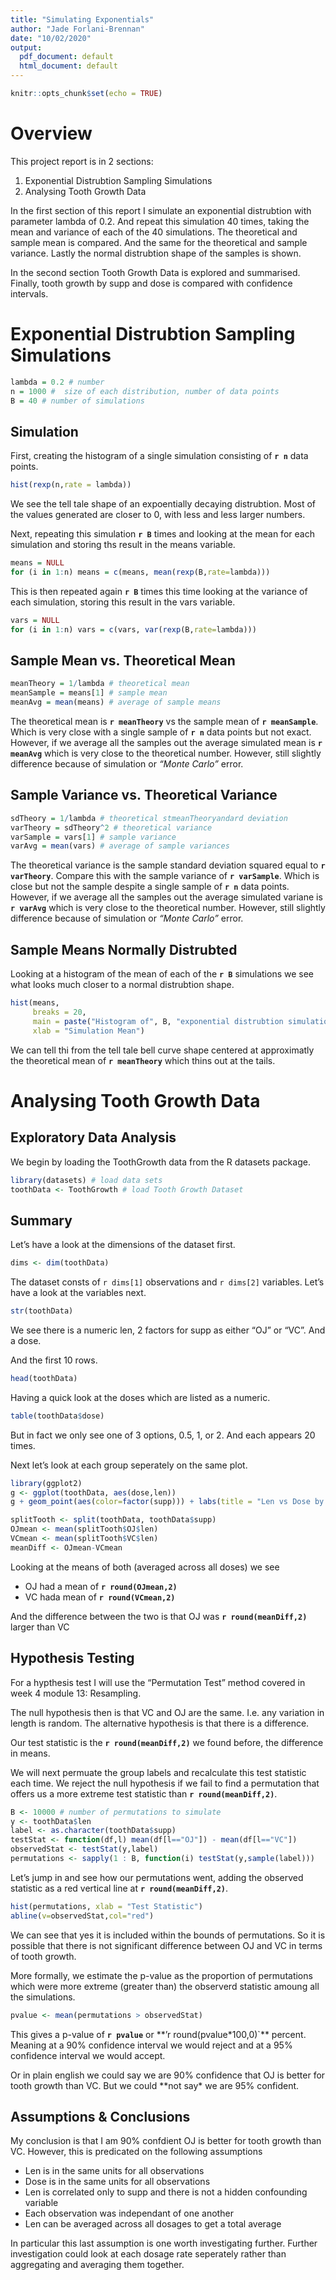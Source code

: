 ---
title: "Simulating Exponentials"
author: "Jade Forlani-Brennan"
date: "10/02/2020"
output:
  pdf_document: default
  html_document: default
---

```{r setup, include=FALSE}
knitr::opts_chunk$set(echo = TRUE)
```

# Overview
This project report is in 2 sections:

1. Exponential Distrubtion Sampling Simulations
2. Analysing Tooth Growth Data

In the first section of this report I simulate an exponential distrubtion with
parameter lambda of 0.2. And repeat this simulation 40 times, taking the mean
and variance of each of the 40 simulations. The theoretical and sample mean is
compared. And the same for the theoretical and sample variance. Lastly the 
normal distrubtion shape of the samples is shown.

In the second section Tooth Growth Data is explored and summarised. Finally, 
tooth growth by supp and dose is compared with confidence intervals.

# Exponential Distrubtion Sampling Simulations

```{r expConstants}
lambda = 0.2 # number
n = 1000 #  size of each distribution, number of data points
B = 40 # number of simulations
```

## Simulation

First, creating the histogram of a single simulation consisting of **`r n`**
data points.
```{r expSimulation}
hist(rexp(n,rate = lambda))
```

We see the tell tale shape of an expoentially decaying distrubtion.
Most of the values generated are closer to 0, with less and less larger numbers.

Next, repeating this simulation **`r B`** times and looking at the mean for each
simulation and storing ths result in the means variable.

```{r expMeans}
means = NULL
for (i in 1:n) means = c(means, mean(rexp(B,rate=lambda)))
```

This is then repeated again **`r B`** times this time looking at the variance
of each simulation, storing this result in the vars variable.

```{r expVars}
vars = NULL
for (i in 1:n) vars = c(vars, var(rexp(B,rate=lambda)))
```


## Sample Mean vs. Theoretical Mean

```{r expMean}
meanTheory = 1/lambda # theoretical mean
meanSample = means[1] # sample mean
meanAvg = mean(means) # average of sample means
```
The theoretical mean is **`r meanTheory`** vs the sample mean of **`r meanSample`**.
Which is very close with a single sample of **`r n`** data points but not exact.
However, if we average all the samples out the average simulated mean is 
**`r meanAvg`** which is very close to the theoretical number. However, still
slightly difference because of simulation or *"Monte Carlo"* error.

## Sample Variance vs. Theoretical Variance

```{r expVar}
sdTheory = 1/lambda # theoretical stmeanTheoryandard deviation
varTheory = sdTheory^2 # theoretical variance
varSample = vars[1] # sample variance
varAvg = mean(vars) # average of sample variances
```
The theoretical variance is the sample standard deviation squared equal to **`r varTheory`**.
Compare this with the sample variance of **`r varSample`**.
Which is close but not the sample despite a single sample of **`r n`** data points.
However, if we average all the samples out the average simulated variane is 
**`r varAvg`** which is very close to the theoretical number. However, still
slightly difference because of simulation or *"Monte Carlo"* error.

## Sample Means Normally Distrubted

Looking at a histogram of the mean of each of the **`r B`** simulations we see 
what looks much closer to a normal distrubtion shape.

```{r expNormalMeans}
hist(means,
     breaks = 20,
     main = paste("Histogram of", B, "exponential distrubtion simulations with",n,"data points"),
     xlab = "Simulation Mean")
```
We can tell thi from the tell tale bell curve shape centered at approximatly
the theoretical mean of **`r meanTheory`** which thins out at the tails.

# Analysing Tooth Growth Data

## Exploratory Data Analysis
We begin by loading the ToothGrowth data from the R datasets package.
```{r tooth}
library(datasets) # load data sets
toothData <- ToothGrowth # load Tooth Growth Dataset
```

## Summary
Let's have a look at the dimensions of the dataset first.

```{r dim}
dims <- dim(toothData)
```

The dataset consts of `r dims[1]` observations and `r dims[2]` variables.
Let's have a look at the variables next.

```{r variables}
str(toothData)
```
We see there is a numeric len, 2 factors for supp as either "OJ" or "VC".
And a dose.

And the first 10 rows.
```{r first10}
head(toothData)
```

Having a quick look at the doses which are listed as a numeric.
```{r table2}
table(toothData$dose)
```
But in fact we only see one of 3 options, 0.5, 1, or 2. And each appears 20 times.

Next let's look at each group seperately on the same plot.

```{r scatter}
library(ggplot2)
g <- ggplot(toothData, aes(dose,len))
g + geom_point(aes(color=factor(supp))) + labs(title = "Len vs Dose by supp group")

```

```{r split}
splitTooth <- split(toothData, toothData$supp)
OJmean <- mean(splitTooth$OJ$len)
VCmean <- mean(splitTooth$VC$len)
meanDiff <- OJmean-VCmean
```
Looking at the means of both (averaged across all doses) we see

* OJ had a mean of **`r round(OJmean,2)`**
* VC hada  mean of **`r round(VCmean,2)`**

And the difference between the two is that OJ was **`r round(meanDiff,2)`** 
larger than VC

## Hypothesis Testing
For a hypthesis test I will use the "Permutation Test" method covered in week 4 
module 13: Resampling. 

The null hypothesis then is that VC and OJ are the same. I.e. any variation in 
length is random. The alternative hypothesis is that there is a difference.

Our test statistic is the **`r round(meanDiff,2)`** we found before, the difference
in means.

We will next permuate the group labels and recalculate this test statistic each time.
We reject the null hypothesis if we fail to find a permutation that offers us a 
more extreme test statistic than **`r round(meanDiff,2)`**.


```{r permute}
B <- 10000 # number of permutations to simulate
y <- toothData$len
label <- as.character(toothData$supp)
testStat <- function(df,l) mean(df[l=="OJ"]) - mean(df[l=="VC"])
observedStat <- testStat(y,label)
permutations <- sapply(1 : B, function(i) testStat(y,sample(label)))
```

Let's jump in and see how our permutations went, adding the observed statistic
as a red vertical line at **`r round(meanDiff,2)`**.
```{r permutehist}
hist(permutations, xlab = "Test Statistic")
abline(v=observedStat,col="red")
```
We can see that yes it is included within the bounds of permutations.
So it is possible that there is not significant difference between OJ and VC
in terms of tooth growth.

More formally, we estimate the p-value as the proportion of permutations which
were more extreme (greater than) the observerd statistic amoung all the simulations.
```{r peen}
pvalue <- mean(permutations > observedStat)

```
This gives a p-value of **`r pvalue`** or **'r round(pvalue*100,0)`** percent.
Meaning at a 90% confidence interval we would reject and at a 95% confidence
interval we would accept.

Or in plain english we could say we are 90% confidence that OJ is better for
tooth growth than VC. But we could **not say* we are 95% confident. 


## Assumptions & Conclusions
My conclusion is that I am 90% confdient OJ is better for tooth growth than VC.
However, this is predicated on the following assumptions

* Len is in the same units for all observations
* Dose is in the same units for all observations
* Len is correlated only to supp and there is not a hidden confounding variable
* Each observation was independant of one another
* Len can be averaged across all dosages to get a total average

In particular this last assumption is one worth investigating further.
Further investigation could look at each dosage rate seperately rather than
aggregating and averaging them together.

